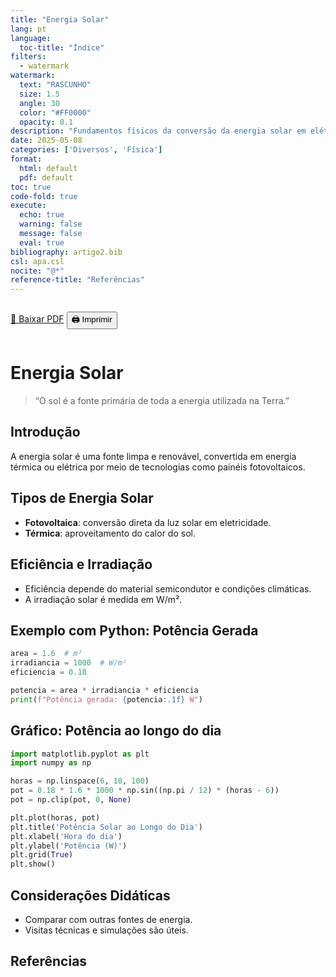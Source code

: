```yaml
---
title: "Energia Solar"
lang: pt
language:
  toc-title: "Índice"
filters:
  - watermark
watermark:
  text: "RASCUNHO"
  size: 1.5
  angle: 30
  color: "#FF0000"
  opacity: 0.1
description: "Fundamentos físicos da conversão da energia solar em elétrica e térmica."
date: 2025-05-08
categories: ['Diversos', 'Física']
format:
  html: default
  pdf: default
toc: true
code-fold: true
execute:
  echo: true
  warning: false
  message: false
  eval: true
bibliography: artigo2.bib
csl: apa.csl
nocite: "@*"
reference-title: "Referências"
---
```


::: {.content-visible when-format="html"}
<div style="display: flex; gap: 1rem; margin-bottom: 1rem;">
  <a href="./index.pdf" target="_blank" class="btn btn-primary">📄 Baixar PDF</a>
  <button onclick="window.print()" class="btn btn-outline-secondary">🖨️ Imprimir</button>
</div>
:::

<div style="margin-top: 2rem;"></div>


# Energia Solar

> "O sol é a fonte primária de toda a energia utilizada na Terra."

## Introdução

A energia solar é uma fonte limpa e renovável, convertida em energia térmica ou elétrica por meio de tecnologias como painéis fotovoltaicos.

## Tipos de Energia Solar

- **Fotovoltaica**: conversão direta da luz solar em eletricidade.
- **Térmica**: aproveitamento do calor do sol.

## Eficiência e Irradiação

- Eficiência depende do material semicondutor e condições climáticas.
- A irradiação solar é medida em W/m².

## Exemplo com Python: Potência Gerada

```python
area = 1.6  # m²
irradiancia = 1000  # W/m²
eficiencia = 0.18

potencia = area * irradiancia * eficiencia
print(f"Potência gerada: {potencia:.1f} W")
```

## Gráfico: Potência ao longo do dia

```python
import matplotlib.pyplot as plt
import numpy as np

horas = np.linspace(6, 18, 100)
pot = 0.18 * 1.6 * 1000 * np.sin((np.pi / 12) * (horas - 6))
pot = np.clip(pot, 0, None)

plt.plot(horas, pot)
plt.title('Potência Solar ao Longo do Dia')
plt.xlabel('Hora do dia')
plt.ylabel('Potência (W)')
plt.grid(True)
plt.show()
```

## Considerações Didáticas

- Comparar com outras fontes de energia.
- Visitas técnicas e simulações são úteis.

## Referências
